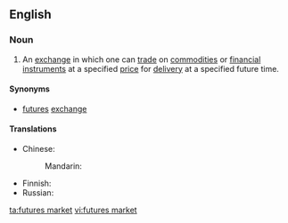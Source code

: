 ==English==
{{wikipedia}}

===Noun===
{{en-noun|head=[[futures]] [[market]]}}

# {{context|trading|economics|finance|lang=en}} An [[exchange]] in which one can [[trade]] on [[commodity|commodities]] or [[financial instrument]]s at a specified [[price]] for [[delivery]] at a specified future time.

====Synonyms====
* [[futures]] [[exchange]]

====Translations====
{{trans-top|exchange for financial futures}}
* Chinese:
*: Mandarin: {{t-needed|cmn}}
{{trans-mid}}
* Finnish: {{t|fi|futuuripörssi}}
* Russian: {{t-needed|ru}}
{{trans-bottom}}

[[ta:futures market]]
[[vi:futures market]]